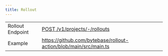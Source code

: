 ```yaml
---
title: Rollout
---
```


|                 |                                               |
| --------------- | --------------------------------------------- |
| Rollout Endpoint | [POST /v1/projects/-/rollouts](/api-reference/rolloutservice/post-v1projects-rollouts) |
| Example  | https://github.com/bytebase/rollout-action/blob/main/src/main.ts        |
